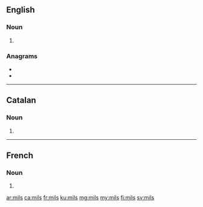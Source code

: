 {{also|mīļš|mīls}}
==English==

===Noun===
{{head|en|noun plural form}}

# {{plural of|mil|lang=en}}

===Anagrams===
* {{l|en|slim}}
* {{l|en|SMIL}}

----

==Catalan==

===Noun===
{{ca-noun-form}}

# {{plural of|mil|lang=ca}}

----

==French==

===Noun===
{{head|fr|noun plural form|g=?}}

# {{plural of|mil|lang=fr}}

[[ar:mils]]
[[ca:mils]]
[[fr:mils]]
[[ku:mils]]
[[mg:mils]]
[[my:mils]]
[[fi:mils]]
[[sv:mils]]